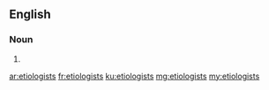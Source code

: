 ==English==

===Noun===
{{head|en}}

# {{plural of|etiologist}}

[[ar:etiologists]]
[[fr:etiologists]]
[[ku:etiologists]]
[[mg:etiologists]]
[[my:etiologists]]
